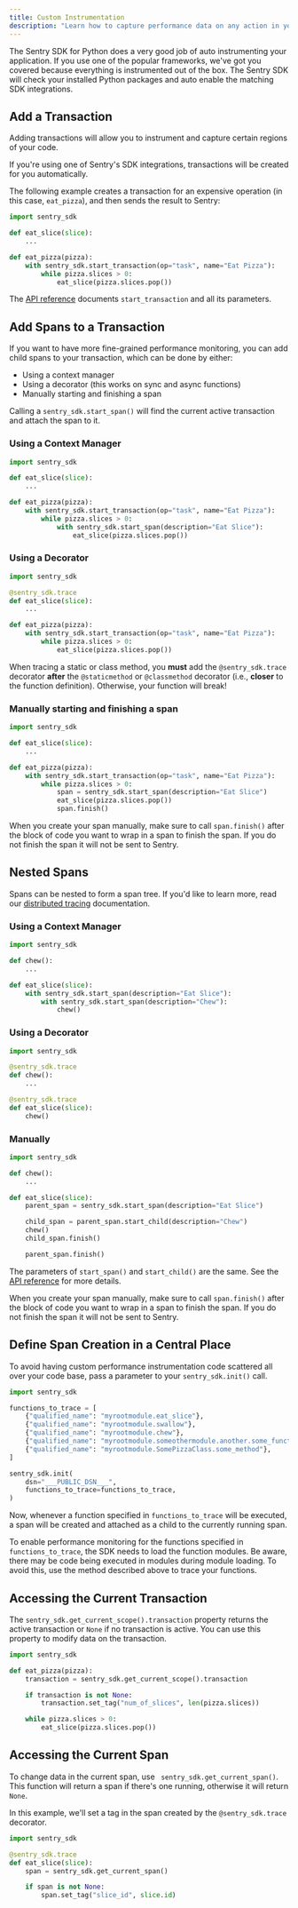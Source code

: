 ```yaml
---
title: Custom Instrumentation
description: "Learn how to capture performance data on any action in your app."
---
```


The Sentry SDK for Python does a very good job of auto instrumenting your application. If you use one of the popular frameworks, we've got you covered because everything is instrumented out of the box. The Sentry SDK will check your installed Python packages and auto enable the matching SDK integrations.

## Add a Transaction

Adding transactions will allow you to instrument and capture certain regions of your code.

<Alert level="info">

If you're using one of Sentry's SDK integrations, transactions will be created for you automatically.

</Alert>

The following example creates a transaction for an expensive operation (in this case, `eat_pizza`), and then sends the result to Sentry:

```python
import sentry_sdk

def eat_slice(slice):
    ...

def eat_pizza(pizza):
    with sentry_sdk.start_transaction(op="task", name="Eat Pizza"):
        while pizza.slices > 0:
            eat_slice(pizza.slices.pop())
```

The [API reference](https://getsentry.github.io/sentry-python/api.html#sentry_sdk.api.start_transaction) documents `start_transaction` and all its parameters.

## Add Spans to a Transaction

If you want to have more fine-grained performance monitoring, you can add child spans to your transaction, which can be done by either:

- Using a context manager
- Using a decorator (this works on sync and async functions)
- Manually starting and finishing a span

Calling a `sentry_sdk.start_span()` will find the current active transaction and attach the span to it.

### Using a Context Manager

```python
import sentry_sdk

def eat_slice(slice):
    ...

def eat_pizza(pizza):
    with sentry_sdk.start_transaction(op="task", name="Eat Pizza"):
        while pizza.slices > 0:
            with sentry_sdk.start_span(description="Eat Slice"):
                eat_slice(pizza.slices.pop())
```

### Using a Decorator

```python
import sentry_sdk

@sentry_sdk.trace
def eat_slice(slice):
    ...

def eat_pizza(pizza):
    with sentry_sdk.start_transaction(op="task", name="Eat Pizza"):
        while pizza.slices > 0:
            eat_slice(pizza.slices.pop())
```

<Alert title="Static & Class Methods" level="info">

When tracing a static or class method, you **must** add the `@sentry_sdk.trace` decorator **after** the `@staticmethod` or `@classmethod` decorator (i.e., **closer** to the function definition). Otherwise, your function will break!

</Alert>

### Manually starting and finishing a span

```python
import sentry_sdk

def eat_slice(slice):
    ...

def eat_pizza(pizza):
    with sentry_sdk.start_transaction(op="task", name="Eat Pizza"):
        while pizza.slices > 0:
            span = sentry_sdk.start_span(description="Eat Slice")
            eat_slice(pizza.slices.pop())
            span.finish()
```

When you create your span manually, make sure to call `span.finish()` after the block of code you want to wrap in a span to finish the span. If you do not finish the span it will not be sent to Sentry.

## Nested Spans

Spans can be nested to form a span tree. If you'd like to learn more, read our [distributed tracing](/product/sentry-basics/tracing/distributed-tracing/) documentation.

### Using a Context Manager

```python
import sentry_sdk

def chew():
    ...

def eat_slice(slice):
    with sentry_sdk.start_span(description="Eat Slice"):
        with sentry_sdk.start_span(description="Chew"):
            chew()
```

### Using a Decorator

```python
import sentry_sdk

@sentry_sdk.trace
def chew():
    ...

@sentry_sdk.trace
def eat_slice(slice):
    chew()
```

### Manually

```python
import sentry_sdk

def chew():
    ...

def eat_slice(slice):
    parent_span = sentry_sdk.start_span(description="Eat Slice")

    child_span = parent_span.start_child(description="Chew")
    chew()
    child_span.finish()

    parent_span.finish()
```

The parameters of `start_span()` and `start_child()` are the same. See the [API reference](https://getsentry.github.io/sentry-python/api.html#sentry_sdk.api.start_span) for more details.

When you create your span manually, make sure to call `span.finish()` after the block of code you want to wrap in a span to finish the span. If you do not finish the span it will not be sent to Sentry.

## Define Span Creation in a Central Place

To avoid having custom performance instrumentation code scattered all over your code base, pass a parameter <PlatformIdentifier name="functions-to-trace" /> to your `sentry_sdk.init()` call.


```python
import sentry_sdk

functions_to_trace = [
    {"qualified_name": "myrootmodule.eat_slice"},
    {"qualified_name": "myrootmodule.swallow"},
    {"qualified_name": "myrootmodule.chew"},
    {"qualified_name": "myrootmodule.someothermodule.another.some_function"},
    {"qualified_name": "myrootmodule.SomePizzaClass.some_method"},
]

sentry_sdk.init(
    dsn="___PUBLIC_DSN___",
    functions_to_trace=functions_to_trace,
)
```

Now, whenever a function specified in `functions_to_trace` will be executed, a span will be created and attached as a child to the currently running span.

<Alert title="Important" level="info">

To enable performance monitoring for the functions specified in `functions_to_trace`, the SDK needs to load the function modules. Be aware, there may be code being executed in modules during module loading. To avoid this, use the method described above to trace your functions.

</Alert>

## Accessing the Current Transaction

The `sentry_sdk.get_current_scope().transaction` property returns the active transaction or `None` if no transaction is active. You can use this property to modify data on the transaction.

```python
import sentry_sdk

def eat_pizza(pizza):
    transaction = sentry_sdk.get_current_scope().transaction

    if transaction is not None:
        transaction.set_tag("num_of_slices", len(pizza.slices))

    while pizza.slices > 0:
        eat_slice(pizza.slices.pop())
```

## Accessing the Current Span

To change data in the current span, use ` sentry_sdk.get_current_span()`. This function will return a span if there's one running, otherwise it will return `None`.

In this example, we'll set a tag in the span created by the `@sentry_sdk.trace` decorator.

```python
import sentry_sdk

@sentry_sdk.trace
def eat_slice(slice):
    span = sentry_sdk.get_current_span()

    if span is not None:
        span.set_tag("slice_id", slice.id)
```
